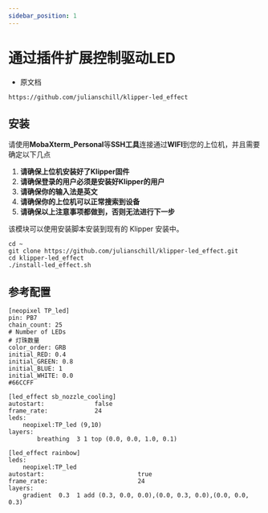 ```yaml
---
sidebar_position: 1
---
```




# 通过插件扩展控制驱动LED

* 原文档

```
https://github.com/julianschill/klipper-led_effect
```

## 安装

请使用**MobaXterm_Personal**等**SSH工具**连接通过**WIFI**到您的上位机，并且需要确定以下几点

1. **请确保上位机安装好了Klipper固件**
2. **请确保登录的用户必须是安装好Klipper的用户**
3. **请确保你的输入法是英文**
4. **请确保你的上位机可以正常搜索到设备**
5. **请确保以上注意事项都做到，否则无法进行下一步**

该模块可以使用安装脚本安装到现有的 Klipper 安装中。

```
cd ~
git clone https://github.com/julianschill/klipper-led_effect.git
cd klipper-led_effect
./install-led_effect.sh
```

## 参考配置

```
[neopixel TP_led]
pin: PB7
chain_count: 25
# Number of LEDs
# 灯珠数量
color_order: GRB
initial_RED: 0.4    
initial_GREEN: 0.8
initial_BLUE: 1
initial_WHITE: 0.0
#66CCFF 

[led_effect sb_nozzle_cooling]
autostart:              false
frame_rate:             24
leds:
    neopixel:TP_led (9,10)
layers:
        breathing  3 1 top (0.0, 0.0, 1.0, 0.1)

[led_effect rainbow]
leds:
    neopixel:TP_led
autostart:                          true
frame_rate:                         24
layers:
    gradient  0.3  1 add (0.3, 0.0, 0.0),(0.0, 0.3, 0.0),(0.0, 0.0, 0.3)

```


